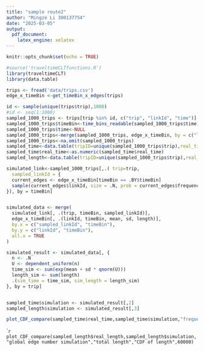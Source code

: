 ```yaml
---
title: "sample route2"
author: "Mingze Li 300137754"
date: "2025-03-05"
output:
  pdf_document:
    latex_engine: xelatex
---
```


```r
knitr::opts_chunk$set(echo = TRUE)
```

```r
#source('traveltimeCLTfunctions.R')
library(traveltimeCLT)
library(data.table)
```


```r
trips <- fread('data/trips.csv')
edge_x_timeBin <-get_timeBin_x_edges(trips)
```

```r
id <- sample(unique(trips$trip),1000)
#id <- seq(1:1000)
sampled_1000_trips <- trips[trip %in% id, c("trip", "linkId", "time")]
sampled_1000_trips$timeBin<-time_bins_readable(sampled_1000_trips$time)
sampled_1000_trips$time<-NULL
sampled_1000_trips<-merge(sampled_1000_trips, edge_x_timeBin, by = c("linkId", "timeBin"), all.x = TRUE)
sampled_1000_trips<-na.omit(sampled_1000_trips)
sampled_time<-data.table(tripID=unique(sampled_1000_trips$trip),real_time=trips[trip %in%id, .(time[.N]-time[1]),trip]$V1)
sampled_time$real_time<-as.numeric(sampled_time$real_time)
sampled_length<-data.table(tripID=unique(sampled_1000_trips$trip),real_length=trips[trip %in%id, .(sum(length)),trip]$V1)
```



```r

simulated_link<-sampled_1000_trips[,.( trip=trip,
  sampled_linkId = {
  current_edges <- edge_x_timeBin[timeBin == .BY$timeBin]
  sample(current_edges$linkId, size = .N, prob = current_edges$frequency, replace = TRUE)
}), by = timeBin]


simulated_data <- merge(
  simulated_link[, .(trip, timeBin, sampled_linkId)],
  edge_x_timeBin[, .(linkId, timeBin, mean, sd, length)],
  by.x = c("sampled_linkId", "timeBin"),
  by.y = c("linkId", "timeBin"),
  all.x = TRUE
)

simulated_result <- simulated_data[, {
  n <- .N
  U <- dependent_uniform(n)
  time_sim <- sum(exp(mean + sd * qnorm(U)))
  length_sim <- sum(length)
  .(sim_time = time_sim, sim_length = length_sim)
}, by = trip]


sampled_time$simulation <- simulated_result[,2]
sampled_length$simulation <- simulated_result[,3]

```

```r
plot_CDF_compare(sampled_time$real_time,sampled_time$simulation,"frequency simulation")
```

````r
plot_CDF_compare(sampled_length$real_length,sampled_length$simulation,"global edge number simulation","total length","CDF of length",60000)
```